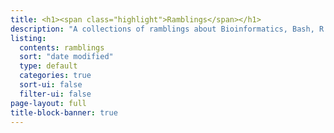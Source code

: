 ```yaml
---
title: <h1><span class="highlight">Ramblings</span></h1>
description: "A collections of ramblings about Bioinformatics, Bash, R etc."
listing:
  contents: ramblings
  sort: "date modified"
  type: default
  categories: true
  sort-ui: false
  filter-ui: false
page-layout: full
title-block-banner: true
---
```


